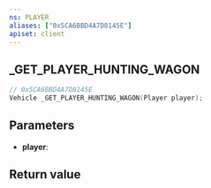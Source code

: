 ```yaml
---
ns: PLAYER
aliases: ["0x5CA6BBD4A7D8145E"]
apiset: client
---
```

## _GET_PLAYER_HUNTING_WAGON

```c
// 0x5CA6BBD4A7D8145E
Vehicle _GET_PLAYER_HUNTING_WAGON(Player player);
```


## Parameters
* **player**:

## Return value